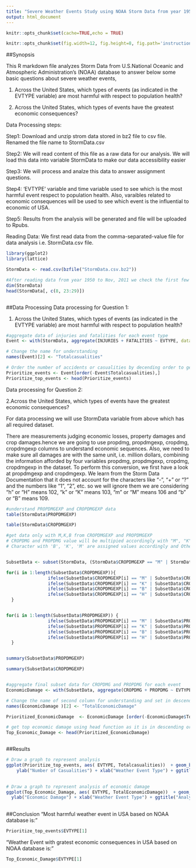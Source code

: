 ---
title: "Severe Weather Events Study using NOAA Storm Data from year 1950 till November 2011"
output: html_document
---

```{r setup, include=FALSE}
knitr::opts_chunk$set(cache=TRUE,echo = TRUE)

knitr::opts_chunk$set(fig.width=12, fig.height=8, fig.path='instructions_fig/')
```

##Synopsis


This R markdown file analyzes Storm Data from U.S.National Oceanic and Atmospheric Administration's (NOAA) database to answer below some basic questions about severe weather events,

1. Across the United States, which types of events (as indicated in the EVTYPE variable) are most harmful with respect to population health?

2. Across the United States, which types of events have the greatest economic consequences?

Data Processing steps:

Step1: Download and unzip strom data stored in bz2 file to csv file.  Renamed the file name to StormData.csv 

Step2: We will read content of this file as a raw data for our analysis. We will load this data into variable StormData to make our data accessibility easier

Step3: We will process and analze this data to answer assignment questions.

Step4: 'EVTYPE' variable and time variable used to see which is the most harmful event respect to population health. Also, varaibles related to economic consequences will be used to see which event is the influential to economic of USA.

Step5: Results from the analysis will be generated and file will be uploaded to Rpubs.


Reading Data:
We first read data from the comma-separated-value file for data analysis i.e. StormData.csv file.


```{r StormData}
library(ggplot2)
library(lattice)

StormData <- read.csv(bzfile("StormData.csv.bz2"))

#After reading data from year 1950 to Nov, 2011 we check the first few rows rows in this dataset
dim(StormData)
head(StormData[, c(8, 23:29)])



```

##Data Processing
Data processing for Question 1:

1. Across the United States, which types of events (as indicated in the EVTYPE variable) are most harmful with respect to population health? 


```{r , echo=TRUE}

#aggregate data of injuries and fatalities for each event type 
Event <- with(StormData, aggregate(INJURIES + FATALITIES ~ EVTYPE, data=StormData, FUN = "sum"))

# Change the name for understanding
names(Event)[2] <- "Totalcasualities"

# Order the number of accidents or casualities by decending order to get top prioritize events causing more casualities
Prioritize_events <- Event[order(-Event$Totalcasualities),]
Prioritize_top_events <- head(Prioritize_events)
```

Data processing for Question 2:

2.Across the United States, which types of events have the greatest economic consequences?

For data processing we will use StormData variable from above which has all required dataset.

There are measurements judging economic losses, property damages and crop damages.hence we are going to use propdmg, propdmgexp, cropdmg, cropdmgexp columns to understand economic sequences.
Also, we need to make sure all damages are with the same unit, i.e. million dollars, combining the information afforded by four variables propdmg, propdmgexp, cropdmg, cropdmgexp in the dataset. To perform this conversion, we first have a look at propdmgexp and cropdmgexp.
We learn from the Storm Data Documentation that it does not account for the characters like "-", "+" or "?" and the numbers like "1", "2", etc. so we will ignore them
we are considering "h" or "H" means 102, "k" or "K" means 103, "m" or "M" means 106 and "b" or "B" means 109. 



```{r , echo=TRUE}

#understand PROPDMGEXP and CROPDMGEXP data
table(StormData$PROPDMGEXP)

table(StormData$CROPDMGEXP)

#get data only with M,K,B from CROPDMGEXP and PROPDMGEXP
# CROPDMG and PROPDMG value will be multipied accordingly with "M", "K", "B" which mean 1000000, 1000, 1000000000 respectively.
# Character with 'B', 'K', 'M' are assigned values accordingly and Other than these multiplier will be 1


SubsetData <- subset(StormData, (StormData$CROPDMGEXP == "M" | StormData$CROPDMGEXP == "K" | StormData$CROPDMGEXP == "B"  | StormData$CROPDMGEXP == "m" | StormData$CROPDMGEXP == "k" | StormData$CROPDMGEXP == "b" | StormData$CROPDMGEXP == "h" | StormData$CROPDMGEXP == "H") | (StormData$PROPDMGEXP =="M" | StormData$PROPDMGEXP =="K" | StormData$PROPDMGEXP =="B" | StormData$PROPDMGEXP =="m" | StormData$PROPDMGEXP =="k" | StormData$PROPDMGEXP =="b" | StormData$PROPDMGEXP =="h" | StormData$PROPDMGEXP =="H") )

for(i in 1:length(SubsetData$CROPDMGEXP)){
                ifelse(SubsetData$CROPDMGEXP[i] == "M" | SubsetData$CROPDMGEXP[i] == "m", SubsetData$CROPDMG[i] <- SubsetData$CROPDMG[i] * 1000000, 
                ifelse(SubsetData$CROPDMGEXP[i] == "K" | SubsetData$CROPDMGEXP[i] == "k", SubsetData$CROPDMG[i] <- SubsetData$CROPDMG[i] * 1000,
                ifelse(SubsetData$CROPDMGEXP[i] == "B" | SubsetData$CROPDMGEXP[i] == "b", SubsetData$CROPDMG[i] <- SubsetData$CROPDMG[i] * 1000000000, 
                ifelse(SubsetData$CROPDMGEXP[i] == "H" | SubsetData$CROPDMGEXP[i] == "h", SubsetData$CROPDMG[i] <- SubsetData$CROPDMG[i] * 100, SubsetData$CROPDMG[i] <- SubsetData$CROPDMG[i] ))))
  }


for(i in 1:length(SubsetData$PROPDMGEXP)) {
                ifelse(SubsetData$PROPDMGEXP[i] == "M" | SubsetData$PROPDMGEXP[i] == "m", SubsetData$PROPDMG[i] <- SubsetData$PROPDMG[i] * 1000000,
                ifelse(SubsetData$PROPDMGEXP[i] == "K" | SubsetData$PROPDMGEXP[i] == "k", SubsetData$PROPDMG[i] <- SubsetData$PROPDMG[i] * 1000,
                ifelse(SubsetData$PROPDMGEXP[i] == "B" | SubsetData$PROPDMGEXP[i] == "b", SubsetData$PROPDMG[i] <- SubsetData$PROPDMG[i] * 1000000000, 
                ifelse(SubsetData$PROPDMGEXP[i] == "H" | SubsetData$PROPDMGEXP[i] == "h", SubsetData$PROPDMG[i] <- SubsetData$PROPDMG[i] * 100, SubsetData$PROPDMG[i] <- SubsetData$PROPDMG[i] ))))
  }


summary(SubsetData$PROPDMGEXP)

summary(SubsetData$CROPDMGEXP)


#aggregate final subset data for CROPDMG and PROPDMG for each event 
EconomicDamage <- with(SubsetData, aggregate(CROPDMG + PROPDMG ~ EVTYPE, data=StormData, FUN = "sum"))

# Change the name of second column for understanding and set in descending order
names(EconomicDamage )[2] <- "TotalEconomicDamage"

Prioritized_EconomicDamage  <- EconomicDamage [order(-EconomicDamage$TotalEconomicDamage),]

# get top economic damage using head function as it is in descending order
Top_Economic_Damage <- head(Prioritized_EconomicDamage) 



```

##Results

```{r , echo=TRUE}

# Draw a graph to represent analysis
ggplot(Prioritize_top_events, aes( EVTYPE, Totalcasualities))  + geom_bar(stat = "identity") +
    ylab("Number of Casualities") + xlab("Weather Event Type") + ggtitle("Analysis of harmful weather events in USA with respect to population health")
  

# Draw a graph to represent analysis of economic damage
ggplot(Top_Economic_Damage, aes( EVTYPE, TotalEconomicDamage))  + geom_bar(stat = "identity") + 
  ylab("Economic Damage") + xlab("Weather Event Type") + ggtitle("Analysis of weather events in USA with respect to gratest economic consequences")
  
```
##Conclusion
"Most harmful weather event in USA based on NOAA database is: "


```{r , echo=TRUE}
Prioritize_top_events$EVTYPE[1]
```
"Weather Event with gratest economic consequences in USA based on NOAA database is: "


```{r , echo=TRUE}

Top_Economic_Damage$EVTYPE[1]

```